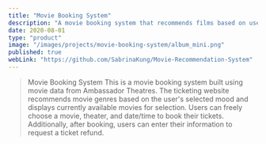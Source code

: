 ```yaml
---
title: "Movie Booking System"
description: "A movie booking system that recommends films based on user mood"
date: 2020-08-01
type: "product"
image: "/images/projects/movie-booking-system/album_mini.png"
published: true
webLink: "https://github.com/SabrinaKung/Movie-Recommendation-System"
---
```


> Movie Booking System
> This is a movie booking system built using movie data from Ambassador Theatres. The ticketing website recommends movie genres based on the user's selected mood and displays currently available movies for selection. Users can freely choose a movie, theater, and date/time to book their tickets. Additionally, after booking, users can enter their information to request a ticket refund.
